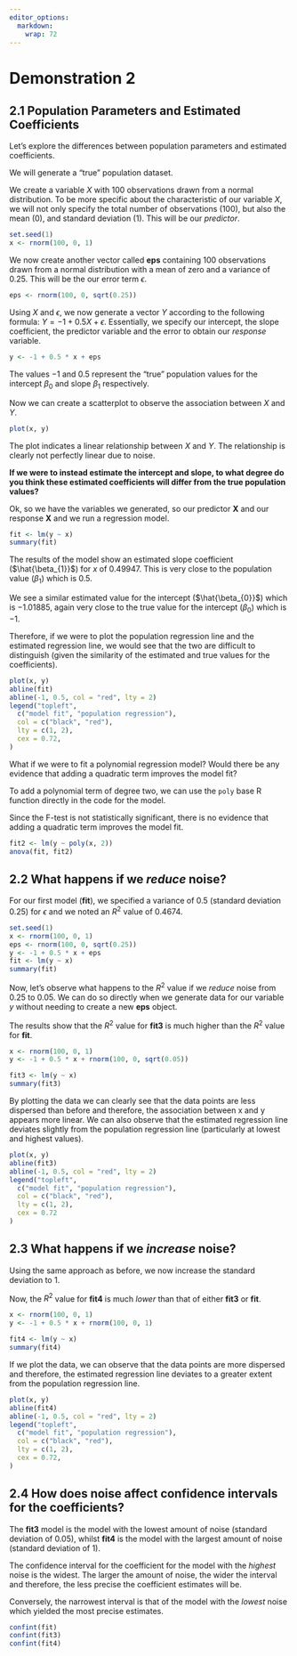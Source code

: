 ```yaml
---
editor_options:
  markdown:
    wrap: 72
---
```


# Demonstration 2 {-}

## 2.1 Population Parameters and Estimated Coefficients {-}

Let's explore the differences between population parameters and estimated coefficients.  

We will generate a "true" population dataset.  

We create a variable $X$ with 100 observations drawn from a normal distribution. To be more specific about the characteristic of our variable $X$, we will not only specify the total number of observations (100), but also the mean (0), and standard deviation (1). This will be our *predictor*.

```r
set.seed(1)
x <- rnorm(100, 0, 1)
```

We now create another vector called **eps** containing 100 observations drawn from a normal distribution with a mean of zero and a variance of 0.25. This will be the our error term $\epsilon$.

```r
eps <- rnorm(100, 0, sqrt(0.25))
```

Using $X$ and $\epsilon$, we now generate a vector $Y$ according to the following formula: $Y = -1 + 0.5X + \epsilon$. Essentially, we specify our intercept, the slope coefficient, the predictor variable and the error to obtain our *response* variable.

```r
y <- -1 + 0.5 * x + eps
```

The values $-1$ and $0.5$ represent the "true" population values for the intercept $\beta_{0}$ and slope $\beta_{1}$ respectively.

Now we can create a scatterplot to observe the association between $X$ and $Y$.

```r
plot(x, y)
```

The plot indicates a linear relationship between $X$ and $Y$. The relationship is clearly not perfectly linear due to noise.  

**If we were to instead estimate the intercept and slope, to what degree do you think these estimated coefficients will differ from the true population values?**

Ok, so we have the variables we generated, so our predictor **X** and our response **X** and we run a regression model.

```r
fit <- lm(y ~ x)
summary(fit)
```

The results of the model show an estimated slope coefficient ($\hat{\beta_{1}}$) for $x$ of $0.49947$. This is very close to the population value ($\beta_{1}$) which is $0.5$.   

We see a similar estimated value for the intercept ($\hat{\beta_{0}}$) which is $-1.01885$, again very close to the true value for the intercept ($\beta_{0}$) which is $-1$.  

Therefore, if we were to plot the population regression line and the estimated regression line, we would see that the two are difficult to distinguish (given the similarity of the estimated and true values for the coefficients).

```r
plot(x, y)
abline(fit)
abline(-1, 0.5, col = "red", lty = 2)
legend("topleft",
  c("model fit", "population regression"),
  col = c("black", "red"),
  lty = c(1, 2), 
  cex = 0.72,
)
```

What if we were to fit a polynomial regression model? Would there be any evidence that adding a quadratic term improves the model fit?   

To add a polynomial term of degree two, we can use the `poly` base R function directly in the code for the model.   

Since the F-test is not statistically significant, there is no evidence that adding a quadratic term improves the model fit.   

```r
fit2 <- lm(y ~ poly(x, 2))
anova(fit, fit2)
```

## 2.2 What happens if we *reduce* noise? {-}

For our first model (**fit**), we specified a variance of $0.5$ (standard deviation 0.25) for $\epsilon$ and we noted an $R^2$ value of $0.4674$. 

```r
set.seed(1)
x <- rnorm(100, 0, 1)
eps <- rnorm(100, 0, sqrt(0.25))
y <- -1 + 0.5 * x + eps
fit <- lm(y ~ x)
summary(fit)
```

Now, let's observe what happens to the $R^2$ value if we *reduce* noise from 0.25 to 0.05. We can do so directly when we generate data for our variable $y$ without needing to create a new **eps** object.  

The results show that the $R^{2}$ value for **fit3** is much higher than the $R^{2}$ value for **fit**. 

```r
x <- rnorm(100, 0, 1)
y <- -1 + 0.5 * x + rnorm(100, 0, sqrt(0.05))

fit3 <- lm(y ~ x)
summary(fit3)
```

By plotting the data we can clearly see that the data points are less dispersed than before and therefore, the association between x and y appears more linear. We can also observe that the estimated regression line deviates slightly from the population regression line (particularly at lowest and highest values).

```r
plot(x, y)
abline(fit3)
abline(-1, 0.5, col = "red", lty = 2)
legend("topleft",
  c("model fit", "population regression"),
  col = c("black", "red"),
  lty = c(1, 2), 
  cex = 0.72
)
```

## 2.3 What happens if we *increase* noise? {-}

Using the same approach as before, we now increase the standard deviation to 1.  

Now, the $R^{2}$ value for **fit4** is much *lower* than that of either **fit3** or **fit**.

```r
x <- rnorm(100, 0, 1)
y <- -1 + 0.5 * x + rnorm(100, 0, 1)

fit4 <- lm(y ~ x)
summary(fit4)
```

If we plot the data, we can observe that the data points are more dispersed and therefore, the estimated regression line deviates to a greater extent from the population regression line.

```r
plot(x, y)
abline(fit4)
abline(-1, 0.5, col = "red", lty = 2)
legend("topleft",
  c("model fit", "population regression"),
  col = c("black", "red"),
  lty = c(1, 2), 
  cex = 0.72,
)
```

## 2.4 How does noise affect confidence intervals for the coefficients? {-}

The **fit3** model is the model with the lowest amount of noise (standard deviation of 0.05), whilst **fit4** is the model with the largest amount of noise (standard deviation of 1). 

The confidence interval for the coefficient for the model with the *highest* noise is the widest. The larger the amount of noise, the wider the interval and therefore, the less precise the coefficient estimates will be. 

Conversely, the narrowest interval is that of the model with the *lowest* noise which yielded the most precise estimates. 

```r
confint(fit)
confint(fit3)
confint(fit4)
```


